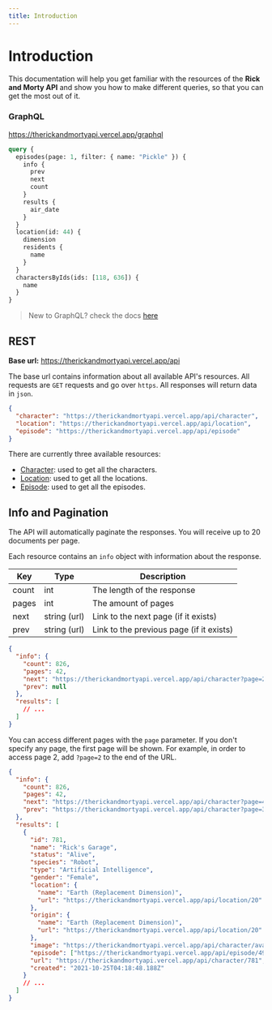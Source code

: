 ```yaml
---
title: Introduction
---
```



# Introduction

This documentation will help you get familiar with the resources of the **Rick and Morty API** and show you how to make different queries, so that you can get the most out of it.

### GraphQL

https://therickandmortyapi.vercel.app/graphql

```graphql
query {
  episodes(page: 1, filter: { name: "Pickle" }) {
    info {
      prev
      next
      count
    }
    results {
      air_date
    }
  }
  location(id: 44) {
    dimension
    residents {
      name
    }
  }
  charactersByIds(ids: [118, 636]) {
    name
  }
}
```

> New to GraphQL? check the docs [here](https://graphql.org/learn/)

## REST

**Base url:** https://therickandmortyapi.vercel.app/api

The base url contains information about all available API's resources.
All requests are `GET` requests and go over `https`. All responses will return data in `json`.

<Query />

```json
{
  "character": "https://therickandmortyapi.vercel.app/api/character",
  "location": "https://therickandmortyapi.vercel.app/api/location",
  "episode": "https://therickandmortyapi.vercel.app/api/episode"
}
```

There are currently three available resources:

- [Character](/docs/character): used to get all the characters.
- [Location](/docs/location): used to get all the locations.
- [Episode](/docs/episode): used to get all the episodes.

## Info and Pagination

The API will automatically paginate the responses. You will receive up to 20 documents per page.

Each resource contains an `info` object with information about the response.

| Key   | Type         | Description                              |
| ----- | ------------ | ---------------------------------------- |
| count | int          | The length of the response               |
| pages | int          | The amount of pages                      |
| next  | string (url) | Link to the next page (if it exists)     |
| prev  | string (url) | Link to the previous page (if it exists) |

<Query endpoint="/character" />

```json
{
  "info": {
    "count": 826,
    "pages": 42,
    "next": "https://therickandmortyapi.vercel.app/api/character?page=2",
    "prev": null
  },
  "results": [
    // ...
  ]
}
```

You can access different pages with the `page` parameter. If you don't specify any page, the first page will be shown. For example, in order to access page 2, add `?page=2` to the end of the URL.

<Query endpoint="/character?page=40" />

```json
{
  "info": {
    "count": 826,
    "pages": 42,
    "next": "https://therickandmortyapi.vercel.app/api/character?page=41",
    "prev": "https://therickandmortyapi.vercel.app/api/character?page=39"
  },
  "results": [
    {
      "id": 781,
      "name": "Rick's Garage",
      "status": "Alive",
      "species": "Robot",
      "type": "Artificial Intelligence",
      "gender": "Female",
      "location": {
        "name": "Earth (Replacement Dimension)",
        "url": "https://therickandmortyapi.vercel.app/api/location/20"
      },
      "origin": {
        "name": "Earth (Replacement Dimension)",
        "url": "https://therickandmortyapi.vercel.app/api/location/20"
      },
      "image": "https://therickandmortyapi.vercel.app/api/character/avatar/781.jpeg",
      "episode": ["https://therickandmortyapi.vercel.app/api/episode/49"],
      "url": "https://therickandmortyapi.vercel.app/api/character/781",
      "created": "2021-10-25T04:18:48.188Z"
    }
    // ...
  ]
}
```
